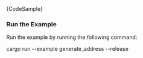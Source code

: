 
<DotEnvWarning />

<CodeBlock className="language-rust">
  {CodeSample}
</CodeBlock>

### Run the Example

Run the example by running the following command:

<CodeBlock className="language-bash">
    cargo run --example generate_address --release
</CodeBlock>